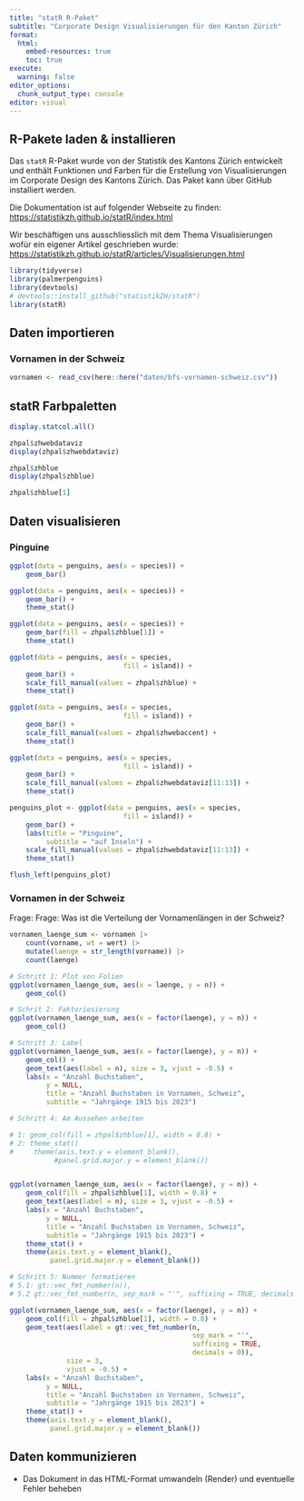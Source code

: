 ```yaml
---
title: "statR R-Paket"
subtitle: "Corporate Design Visualisierungen für den Kanton Zürich"
format:
  html:
    embed-resources: true
    toc: true
execute:
  warning: false
editor_options: 
  chunk_output_type: console
editor: visual
---
```


## R-Pakete laden & installieren

Das `statR` R-Paket wurde von der Statistik des Kantons Zürich entwickelt und enthält Funktionen und Farben für die Erstellung von Visualisierungen im Corporate Design des Kantons Zürich. Das Paket kann über GitHub installiert werden.

Die Dokumentation ist auf folgender Webseite zu finden: <https://statistikzh.github.io/statR/index.html>

Wir beschäftigen uns ausschliesslich mit dem Thema Visualisierungen wofür ein eigener Artikel geschrieben wurde: <https://statistikzh.github.io/statR/articles/Visualisierungen.html>

```r
library(tidyverse)
library(palmerpenguins)
library(devtools)
# devtools::install_github("statistikZH/statR")
library(statR)
```

## Daten importieren

### Vornamen in der Schweiz

```r
vornamen <- read_csv(here::here("daten/bfs-vornamen-schweiz.csv"))
```

## statR Farbpaletten

```r
display.statcol.all()

zhpal$zhwebdataviz
display(zhpal$zhwebdataviz)

zhpal$zhblue
display(zhpal$zhblue)

zhpal$zhblue[1]
```

## Daten visualisieren

### Pinguine

```r
ggplot(data = penguins, aes(x = species)) +
    geom_bar() 

ggplot(data = penguins, aes(x = species)) +
    geom_bar() +
    theme_stat()

ggplot(data = penguins, aes(x = species)) +
    geom_bar(fill = zhpal$zhblue[1]) +
    theme_stat()

ggplot(data = penguins, aes(x = species,
                            fill = island)) +
    geom_bar() +
    scale_fill_manual(values = zhpal$zhblue) + 
    theme_stat()

ggplot(data = penguins, aes(x = species,
                            fill = island)) +
    geom_bar() +
    scale_fill_manual(values = zhpal$zhwebaccent) + 
    theme_stat()

ggplot(data = penguins, aes(x = species,
                            fill = island)) +
    geom_bar() +
    scale_fill_manual(values = zhpal$zhwebdataviz[11:13]) + 
    theme_stat()

penguins_plot <- ggplot(data = penguins, aes(x = species,
                            fill = island)) +
    geom_bar() +
    labs(title = "Pinguine",
         subtitle = "auf Inseln") +
    scale_fill_manual(values = zhpal$zhwebdataviz[11:13]) + 
    theme_stat()

flush_left(penguins_plot)
```

### Vornamen in der Schweiz

Frage: Frage: Was ist die Verteilung der Vornamenlängen in der Schweiz?

```r

vornamen_laenge_sum <- vornamen |> 
    count(vorname, wt = wert) |> 
    mutate(laenge = str_length(vorname)) |> 
    count(laenge)

# Schritt 1: Plot von Folien
ggplot(vornamen_laenge_sum, aes(x = laenge, y = n)) +
    geom_col()

# Schrit 2: Faktoriesierung
ggplot(vornamen_laenge_sum, aes(x = factor(laenge), y = n)) +
    geom_col() 

# Schritt 3: Label
ggplot(vornamen_laenge_sum, aes(x = factor(laenge), y = n)) +
    geom_col() +
    geom_text(aes(label = n), size = 3, vjust = -0.5) +
    labs(x = "Anzahl Buchstaben",
         y = NULL,
         title = "Anzahl Buchstaben in Vornamen, Schweiz",
         subtitle = "Jahrgänge 1915 bis 2023") 

# Schritt 4: Am Aussehen arbeiten

# 1: geom_col(fill = zhpal$zhblue[1], width = 0.8) +
# 2: theme_stat()
#     theme(axis.text.y = element_blank(),
           #panel.grid.major.y = element_blank())


ggplot(vornamen_laenge_sum, aes(x = factor(laenge), y = n)) +
    geom_col(fill = zhpal$zhblue[1], width = 0.8) +
    geom_text(aes(label = n), size = 3, vjust = -0.5) +
    labs(x = "Anzahl Buchstaben",
         y = NULL,
         title = "Anzahl Buchstaben in Vornamen, Schweiz",
         subtitle = "Jahrgänge 1915 bis 2023") +
    theme_stat() +
    theme(axis.text.y = element_blank(),
          panel.grid.major.y = element_blank())

# Schritt 5: Nummer formatieren
# 5.1: gt::vec_fmt_number(n)),
# 5.2 gt::vec_fmt_number(n, sep_mark = "'", suffixing = TRUE, decimals = 1))

ggplot(vornamen_laenge_sum, aes(x = factor(laenge), y = n)) +
    geom_col(fill = zhpal$zhblue[1], width = 0.8) +
    geom_text(aes(label = gt::vec_fmt_number(n,
                                             sep_mark = "'",
                                             suffixing = TRUE,
                                             decimals = 0)),
              size = 3, 
              vjust = -0.5) +
    labs(x = "Anzahl Buchstaben",
         y = NULL,
         title = "Anzahl Buchstaben in Vornamen, Schweiz",
         subtitle = "Jahrgänge 1915 bis 2023") +
    theme_stat() +
    theme(axis.text.y = element_blank(),
          panel.grid.major.y = element_blank())

```

## Daten kommunizieren

-   Das Dokument in das HTML-Format umwandeln (Render) und eventuelle Fehler beheben
